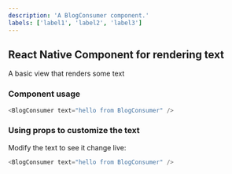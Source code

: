```yaml
---
description: 'A BlogConsumer component.'
labels: ['label1', 'label2', 'label3']
---
```



## React Native Component for rendering text

A basic view that renders some text

### Component usage
```js
<BlogConsumer text="hello from BlogConsumer" />
```

### Using props to customize the text

Modify the text to see it change live:
```js live
<BlogConsumer text="hello from BlogConsumer" />
```
